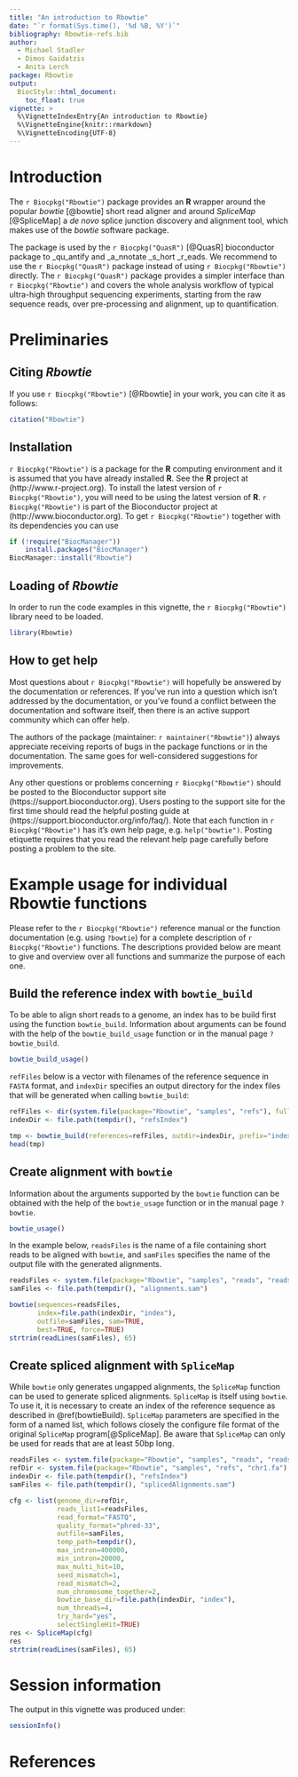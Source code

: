 ```yaml
---
title: "An introduction to Rbowtie"
date: "`r format(Sys.time(), '%d %B, %Y')`"
bibliography: Rbowtie-refs.bib
author:
  - Michael Stadler
  - Dimos Gaidatzis
  - Anita Lerch
package: Rbowtie
output: 
  BiocStyle::html_document:
    toc_float: true
vignette: >
  %\VignetteIndexEntry{An introduction to Rbowtie}
  %\VignetteEngine{knitr::rmarkdown}
  %\VignetteEncoding{UTF-8}  
---
```


# Introduction
The `r Biocpkg("Rbowtie")` package provides an **R** wrapper around the popular
*bowtie* [@bowtie] short read aligner and around *SpliceMap* [@SpliceMap] a *de novo*
splice junction discovery and alignment tool, which makes use of the *bowtie*
software package.

The package is used by the `r Biocpkg("QuasR")` [@QuasR] bioconductor package to
_qu_antify and _a_nnotate _s_hort _r_eads. We recommend to use the `r Biocpkg("QuasR")`
package instead of using `r Biocpkg("Rbowtie")` directly. The `r Biocpkg("QuasR")`
package provides a simpler interface than `r Biocpkg("Rbowtie")` and covers the
whole analysis workflow of typical ultra-high throughput sequencing experiments,
starting from the raw sequence reads, over pre-processing and alignment, up to
quantification.

# Preliminaries
## Citing *Rbowtie*
If you use `r Biocpkg("Rbowtie")` [@Rbowtie] in your work, you can cite it as follows:
```r
citation("Rbowtie")
```

## Installation
`r Biocpkg("Rbowtie")` is a package for the **R** computing environment and it is
assumed that you have already installed **R**. See the **R** project at
(http://www.r-project.org). To install the latest version of `r Biocpkg("Rbowtie")`,
you will need to be using the latest version of **R**. `r Biocpkg("Rbowtie")` is
part of the Bioconductor project at (http://www.bioconductor.org). To get
`r Biocpkg("Rbowtie")` together with its dependencies you can use
```r
if (!require("BiocManager"))
    install.packages("BiocManager")
BiocManager::install("Rbowtie")
```


## Loading of *Rbowtie*
In order to run the code examples in this vignette, the `r Biocpkg("Rbowtie")`
library need to be loaded.
```r
library(Rbowtie)
```

## How to get help
Most questions about `r Biocpkg("Rbowtie")` will hopefully be answered by the
documentation or references. If you've run into a question which isn't addressed
by the documentation, or you've found a conflict between the documentation and
software itself, then there is an active support community which can offer help.

The authors of the package (maintainer: `r maintainer("Rbowtie")`) always appreciate
receiving reports of bugs in the package functions or in the documentation. The
same goes for well-considered suggestions for improvements. 

Any other questions or problems concerning `r Biocpkg("Rbowtie")` should be posted
to the Bioconductor support site (https://support.bioconductor.org). Users posting
to the support site for the first time should read the helpful posting guide at
(https://support.bioconductor.org/info/faq/). Note that each function in `r Biocpkg("Rbowtie")`
has it's own help page, e.g. `help("bowtie")`. Posting etiquette requires that you
read the relevant help page carefully before posting a problem to the site.

# Example usage for individual Rbowtie functions
Please refer to the `r Biocpkg("Rbowtie")` reference manual or the function documentation
(e.g. using `?bowtie`) for a complete description of `r Biocpkg("Rbowtie")` functions.
The descriptions provided below are meant to give and overview over all functions
and summarize the purpose of each one.

## Build the reference index with `bowtie_build`{#bowtieBuild}
To be able to align short reads to a genome, an index has to be build first using
the function `bowtie_build`. Information about arguments can be found with the help
of the `bowtie_build_usage` function or in the manual page `?bowtie_build`.
```r
bowtie_build_usage()
```

`refFiles` below is a vector with filenames of the reference sequence in `FASTA`
format, and `indexDir` specifies an output directory for the index files that will
be generated when calling `bowtie_build`:
```r
refFiles <- dir(system.file(package="Rbowtie", "samples", "refs"), full=TRUE)
indexDir <- file.path(tempdir(), "refsIndex")

tmp <- bowtie_build(references=refFiles, outdir=indexDir, prefix="index", force=TRUE)
head(tmp)
```

## Create alignment with `bowtie`
Information about the arguments supported by the `bowtie` function can be obtained
with the help of the `bowtie_usage` function or in the manual page `?bowtie`.
```r
bowtie_usage()
```

In the example below, `readsFiles` is the name of a file containing short reads to
be aligned with `bowtie`, and `samFiles` specifies the name of the output file with
the generated alignments.
```r
readsFiles <- system.file(package="Rbowtie", "samples", "reads", "reads.fastq")
samFiles <- file.path(tempdir(), "alignments.sam")

bowtie(sequences=readsFiles, 
       index=file.path(indexDir, "index"), 
       outfile=samFiles, sam=TRUE,
       best=TRUE, force=TRUE)
strtrim(readLines(samFiles), 65)
```


## Create spliced alignment with `SpliceMap`
While `bowtie` only generates ungapped alignments, the `SpliceMap` function can be
used to generate spliced alignments. `SpliceMap` is itself using `bowtie`. To use
it, it is necessary to create an index of the reference sequence as described in
\@ref(bowtieBuild). `SpliceMap` parameters are specified in the form of a named
list, which follows closely the configure file format of the original `SpliceMap`
program[@SpliceMap]. Be aware that `SpliceMap` can only be used for reads that are
at least 50bp long.
```r
readsFiles <- system.file(package="Rbowtie", "samples", "reads", "reads.fastq")
refDir <- system.file(package="Rbowtie", "samples", "refs", "chr1.fa")
indexDir <- file.path(tempdir(), "refsIndex")
samFiles <- file.path(tempdir(), "splicedAlignments.sam")

cfg <- list(genome_dir=refDir,
            reads_list1=readsFiles,
            read_format="FASTQ",
            quality_format="phred-33",
            outfile=samFiles,
            temp_path=tempdir(),
            max_intron=400000,
            min_intron=20000,
            max_multi_hit=10,
            seed_mismatch=1,
            read_mismatch=2,
            num_chromosome_together=2,
            bowtie_base_dir=file.path(indexDir, "index"),
            num_threads=4,
            try_hard="yes",
            selectSingleHit=TRUE)
res <- SpliceMap(cfg)
res
strtrim(readLines(samFiles), 65)
```

# Session information
The output in this vignette was produced under:
```r
sessionInfo()
```

# References
